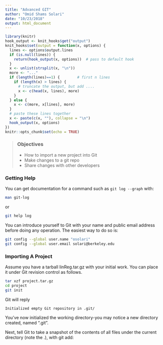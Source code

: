 ```yaml
---
title: "Advanced GIT"
author: "Omid Shams Solari"
date: "10/23/2018"
output: html_document
---
```


```r
library(knitr)
hook_output <- knit_hooks$get("output")
knit_hooks$set(output = function(x, options) {
  lines <- options$output.lines
  if (is.null(lines)) {
    return(hook_output(x, options))  # pass to default hook
  }
  x <- unlist(strsplit(x, "\n"))
  more <- "..."
  if (length(lines)==1) {        # first n lines
    if (length(x) > lines) {
      # truncate the output, but add ....
      x <- c(head(x, lines), more)
    }
  } else {
    x <- c(more, x[lines], more)
  }
  # paste these lines together
  x <- paste(c(x, ""), collapse = "\n")
  hook_output(x, options)
})
knitr::opts_chunk$set(echo = TRUE)
```

> ### Objectives
>   - How to import a new project into Git
>   - Make changes to a git repo
>   - Share changes with other developers

### Getting Help
You can get documentation for a command such as `git log --graph` with:

```bash
man git-log
```
or
```bash
git help log
```

You can introduce yourself to Git with your name and public email address before doing any operation. The easiest way to do so is:

```bash
git config --global user.name "osolari"
git config --global user.email solari@berkeley.edu
```

### Importing A Project

Assume you have a tarball linReg.tar.gz with your initial work. You can place it under Git revision control as follows.

```bash
tar xzf project.tar.gz
cd project
git init
```
Git will reply
```bash
Initialized empty Git repository in .git/
```

You've now initialized the working directory-you may notice a new directory created, named ".git".

Next, tell Git to take a snapshot of the contents of all files under the current directory (note the .), with git add:

